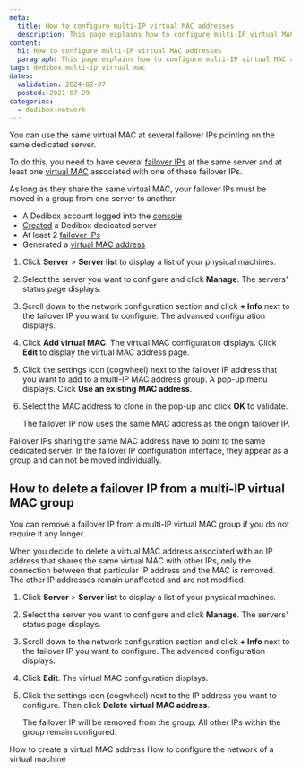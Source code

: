```yaml
---
meta:
  title: How to configure multi-IP virtual MAC addresses
  description: This page explains how to configure multi-IP virtual MAC addresses.
content:
  h1: How to configure multi-IP virtual MAC addresses
  paragraph: This page explains how to configure multi-IP virtual MAC addresses.
tags: dedibox multi-ip virtual mac
dates:
  validation: 2024-02-07
  posted: 2021-07-29
categories:
  - dedibox-network
---
```


You can use the same virtual MAC at several failover IPs pointing on the same dedicated server.

To do this, you need to have several [failover IPs](/dedibox-network/ip-failover/concepts/#failover-ips) at the same server and at least one [virtual MAC](/dedibox-network/ip-failover/concepts/#virtual-mac-address) associated with one of these failover IPs.

As long as they share the same virtual MAC, your failover IPs must be moved in a group from one server to another.

<Macro id="requirements" />

- A Dedibox account logged into the [console](https://console.online.net)
- [Created](/dedibox/dedicated-servers/how-to/order-a-server) a Dedibox dedicated server
- At least 2 [failover IPs](/dedibox-network/ip-failover/concepts/#failover-ips)
- Generated a [virtual MAC address](/dedibox-network/ip-failover/concepts/#virtual-mac-address)

1. Click **Server** > **Server list** to display a list of your physical machines.
2. Select the server you want to configure and click **Manage**. The servers' status page displays.
3. Scroll down to the network configuration section and click **+ Info** next to the failover IP you want to configure. The advanced configuration displays.
4. Click **Add virtual MAC**. The virtual MAC configuration displays. Click **Edit** to display the virtual MAC address page.
5. Click the settings icon (cogwheel) next to the failover IP address that you want to add to a multi-IP MAC address group. A pop-up menu displays. Click **Use an existing MAC address**.
6. Select the MAC address to clone in the pop-up and click **OK** to validate.

    The failover IP now uses the same MAC address as the origin failover IP.

<Message type="important">
  Failover IPs sharing the same MAC address have to point to the same dedicated server. In the failover IP configuration interface, they appear as a group and can not be moved individually.
</Message>

## How to delete a failover IP from a multi-IP virtual MAC group

You can remove a failover IP from a multi-IP virtual MAC group if you do not require it any longer.

<Message type="tip">
  When you decide to delete a virtual MAC address associated with an IP address that shares the same virtual MAC with other IPs, only the connection between that particular IP address and the MAC is removed. The other IP addresses remain unaffected and are not modified.
</Message>

1. Click **Server** > **Server list** to display a list of your physical machines.
2. Select the server you want to configure and click **Manage**. The servers' status page displays.
3. Scroll down to the network configuration section and click **+ Info** next to the failover IP you want to configure. The advanced configuration displays.
4. Click **Edit**. The virtual MAC configuration displays. 
5. Click the settings icon (cogwheel) next to the IP address you want to configure. Then click **Delete virtual MAC address**.

    The failover IP will be removed from the group. All other IPs within the group remain configured.


<Navigation title="See also">
  <PreviousButton to="/dedibox-network/ip-failover/how-to/create-virtual-mac">How to create a virtual MAC address</PreviousButton>
  <NextButton to="/dedibox-network/ip-failover/how-to/configure-network-virtual-machine">How to configure the network of a virtual machine</NextButton>
</Navigation>